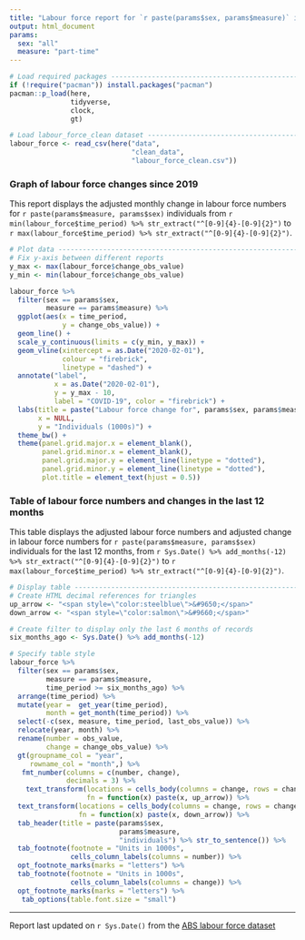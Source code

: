 ```yaml
---
title: "Labour force report for `r paste(params$sex, params$measure)` individuals" 
output: html_document
params:
  sex: "all" 
  measure: "part-time"    
---
```


```r
# Load required packages -------------------------------------------------------
if (!require("pacman")) install.packages("pacman")
pacman::p_load(here,
               tidyverse,
               clock, 
               gt)  

# Load labour_force_clean dataset ----------------------------------------------
labour_force <- read_csv(here("data",
                              "clean_data",
                              "labour_force_clean.csv"))
```


### Graph of labour force changes since 2019  

This report displays the adjusted monthly change in labour force numbers for `r paste(params$measure, params$sex)` individuals from `r min(labour_force$time_period) %>% str_extract("^[0-9]{4}-[0-9]{2}")` to `r max(labour_force$time_period) %>% str_extract("^[0-9]{4}-[0-9]{2}")`.  

```r
# Plot data --------------------------------------------------------------------
# Fix y-axis between different reports 
y_max <- max(labour_force$change_obs_value) 
y_min <- min(labour_force$change_obs_value)   

labour_force %>% 
  filter(sex == params$sex, 
         measure == params$measure) %>%
  ggplot(aes(x = time_period, 
             y = change_obs_value)) +
  geom_line() + 
  scale_y_continuous(limits = c(y_min, y_max)) +
  geom_vline(xintercept = as.Date("2020-02-01"),
             colour = "firebrick",
             linetype = "dashed") +
  annotate("label",
           x = as.Date("2020-02-01"),
           y = y_max - 10,
           label = "COVID-19", color = "firebrick") +
  labs(title = paste("Labour force change for", params$sex, params$measure, "individuals"), 
       x = NULL,
       y = "Individuals (1000s)") +
  theme_bw() +
  theme(panel.grid.major.x = element_blank(),
        panel.grid.minor.x = element_blank(),
        panel.grid.major.y = element_line(linetype = "dotted"),
        panel.grid.minor.y = element_line(linetype = "dotted"),
        plot.title = element_text(hjust = 0.5))
```


### Table of labour force numbers and changes in the last 12 months  

This table displays the adjusted labour force numbers and adjusted change in labour force numbers for `r paste(params$measure, params$sex)` individuals for the last 12 months, from `r Sys.Date() %>% add_months(-12) %>% str_extract("^[0-9]{4}-[0-9]{2}")` to `r max(labour_force$time_period) %>% str_extract("^[0-9]{4}-[0-9]{2}")`.     

```r
# Display table ----------------------------------------------------------------
# Create HTML decimal references for triangles
up_arrow <- "<span style=\"color:steelblue\">&#9650;</span>"
down_arrow <- "<span style=\"color:salmon\">&#9660;</span>"

# Create filter to display only the last 6 months of records
six_months_ago <- Sys.Date() %>% add_months(-12)

# Specify table style
labour_force %>% 
  filter(sex == params$sex, 
         measure == params$measure,
         time_period >= six_months_ago) %>%
  arrange(time_period) %>%
  mutate(year =  get_year(time_period),
         month = get_month(time_period)) %>% 
  select(-c(sex, measure, time_period, last_obs_value)) %>% 
  relocate(year, month) %>% 
  rename(number = obs_value,
         change = change_obs_value) %>%
  gt(groupname_col = "year",
     rowname_col = "month",) %>%
   fmt_number(columns = c(number, change),
              decimals = 3) %>% 
    text_transform(locations = cells_body(columns = change, rows = change > 0),
                   fn = function(x) paste(x, up_arrow)) %>%
  text_transform(locations = cells_body(columns = change, rows = change < 0),
                 fn = function(x) paste(x, down_arrow)) %>%  
  tab_header(title = paste(params$sex,
                           params$measure,
                           "individuals") %>% str_to_sentence()) %>%
  tab_footnote(footnote = "Units in 1000s",
               cells_column_labels(columns = number)) %>%
  opt_footnote_marks(marks = "letters") %>%
  tab_footnote(footnote = "Units in 1000s",
               cells_column_labels(columns = change)) %>%
  opt_footnote_marks(marks = "letters") %>%
   tab_options(table.font.size = "small")
```


***  
Report last updated on `r Sys.Date()` from the [ABS labour force dataset](https://www.abs.gov.au/statistics/labour/employment-and-unemployment/labour-force-australia/latest-release)  